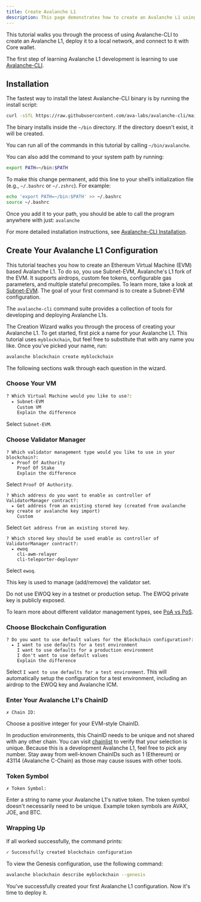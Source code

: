 ```yaml
---
title: Create Avalanche L1
description: This page demonstrates how to create an Avalanche L1 using Avalanche-CLI.
---
```


This tutorial walks you through the process of using Avalanche-CLI to create an Avalanche L1, deploy it to a local network, and connect to it with Core wallet.

The first step of learning Avalanche L1 development is learning to use [Avalanche-CLI](https://github.com/ava-labs/avalanche-cli).

Installation[​](#installation "Direct link to heading")
-------------------------------------------------------

The fastest way to install the latest Avalanche-CLI binary is by running the install script:

```bash
curl -sSfL https://raw.githubusercontent.com/ava-labs/avalanche-cli/main/scripts/install.sh | sh -s
```

The binary installs inside the `~/bin` directory. If the directory doesn't exist, it will be created.

You can run all of the commands in this tutorial by calling `~/bin/avalanche`.

You can also add the command to your system path by running:

```bash
export PATH=~/bin:$PATH
```

To make this change permanent, add this line to your shell’s initialization file (e.g., `~/.bashrc` or `~/.zshrc`). For example:

```bash
echo 'export PATH=~/bin:$PATH' >> ~/.bashrc
source ~/.bashrc
```

Once you add it to your path, you should be able to call the program anywhere with just: `avalanche`

For more detailed installation instructions, see [Avalanche-CLI Installation](/docs/tooling/guides/get-avalanche-cli).

Create Your Avalanche L1 Configuration[​](#create-your-avalanche-l1-configuration "Direct link to heading")
-----------------------------------------------------------------------------------------------

This tutorial teaches you how to create an Ethereum Virtual Machine (EVM) based Avalanche L1. To do so, you use Subnet-EVM, Avalanche's L1 fork of the EVM. It supports airdrops, custom fee tokens, configurable gas parameters, and multiple stateful precompiles. To learn more, take a look at [Subnet-EVM](https://github.com/ava-labs/subnet-evm). The goal of your first command is to create a Subnet-EVM configuration.

The `avalanche-cli` command suite provides a collection of tools for developing and deploying Avalanche L1s.

The Creation Wizard walks you through the process of creating your Avalanche L1. To get started, first pick a name for your Avalanche L1. This tutorial uses `myblockchain`, but feel free to substitute that with any name you like. Once you've picked your name, run:

```bash
avalanche blockchain create myblockchain
```

The following sections walk through each question in the wizard.

### Choose Your VM

```bash
? Which Virtual Machine would you like to use?: 
  ▸ Subnet-EVM
    Custom VM
    Explain the difference
```
Select `Subnet-EVM`.

### Choose Validator Manager

```text
? Which validator management type would you like to use in your blockchain?: 
  ▸ Proof Of Authority
    Proof Of Stake
    Explain the difference
```
Select `Proof Of Authority`.

```text
? Which address do you want to enable as controller of ValidatorManager contract?: 
  ▸ Get address from an existing stored key (created from avalanche key create or avalanche key import)
    Custom
```
Select `Get address from an existing stored key`.

```text
? Which stored key should be used enable as controller of ValidatorManager contract?: 
  ▸ ewoq
    cli-awm-relayer
    cli-teleporter-deployer
```
Select `ewoq`.

This key is used to manage (add/remove) the validator set.

<Callout>
Do not use EWOQ key in a testnet or production setup. The EWOQ private key is publicly exposed.
</Callout>

To learn more about different validator management types, see [PoA vs PoS](/evm-l1s/validator-manager/poa-vs-pos).

### Choose Blockchain Configuration

```text
? Do you want to use default values for the Blockchain configuration?: 
  ▸ I want to use defaults for a test environment
    I want to use defaults for a production environment
    I don't want to use default values
    Explain the difference
```

Select `I want to use defaults for a test environment`.
This will automatically setup the configuration for a test environment, including an airdrop to the EWOQ key and Avalanche ICM.

### Enter Your Avalanche L1's ChainID

```text
✗ Chain ID: 
```

Choose a positive integer for your EVM-style ChainID.

In production environments, this ChainID needs to be unique and not shared with any other chain. You can visit [chainlist](https://chainlist.org/) to verify that your selection is unique. Because this is a development Avalanche L1, feel free to pick any number. Stay away from well-known ChainIDs such as 1 (Ethereum) or 43114 (Avalanche C-Chain) as those may cause issues with other tools.

### Token Symbol

```text
✗ Token Symbol: 
```

Enter a string to name your Avalanche L1's native token. The token symbol doesn't necessarily need to be unique. Example token symbols are AVAX, JOE, and BTC.

### Wrapping Up

If all worked successfully, the command prints:
```bash
✓ Successfully created blockchain configuration
```

To view the Genesis configuration, use the following command:
```bash
avalanche blockchain describe myblockchain --genesis
```

You've successfully created your first Avalanche L1 configuration. Now it's time to deploy it.

